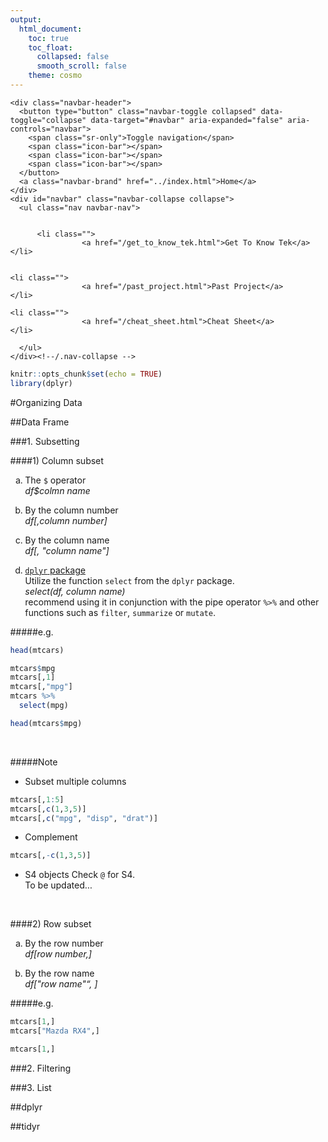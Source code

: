 ```yaml
---
output:
  html_document:
    toc: true
    toc_float:
      collapsed: false
      smooth_scroll: false
    theme: cosmo
---
```

<style>
body {
    position: absolute;
    left: 0px;}
</style>

<!--html_preserve-->
<div class="container">
<!-- Static navbar -->
<nav class="navbar navbar-default">
  <div class="container-fluid">
    <div class="navbar-header">
      <button type="button" class="navbar-toggle collapsed" data-toggle="collapse" data-target="#navbar" aria-expanded="false" aria-controls="navbar">
        <span class="sr-only">Toggle navigation</span>
        <span class="icon-bar"></span>
        <span class="icon-bar"></span>
        <span class="icon-bar"></span>
      </button>
      <a class="navbar-brand" href="../index.html">Home</a>
    </div>
    <div id="navbar" class="navbar-collapse collapse">
      <ul class="nav navbar-nav">
        
        
          <li class="">
					<a href="/get_to_know_tek.html">Get To Know Tek</a>
	</li>              
				  
				  
	<li class="">
					<a href="/past_project.html">Past Project</a>
	</li>

	<li class="">
					<a href="/cheat_sheet.html">Cheat Sheet</a>
	</li>

      </ul>
    </div><!--/.nav-collapse -->
  </div><!--/.container-fluid -->
</nav><!--navbar navbar-default-->
</div>
<!--/html_preserve-->



```r
knitr::opts_chunk$set(echo = TRUE)
library(dplyr)
```

#Organizing Data<!--{-}-->

##Data Frame<!--{.tabset}-->

###1. Subsetting

####1) Column subset

a. The `$` operator <br>
*df$colmn name*

b. By the column number <br>
*df[,column number]*

c. By the column name <br>
*df[, \"column name\"]*

d. <a href="https://cran.r-project.org/web/packages/dplyr/dplyr.pdf">`dplyr` package </a> <br>
Utilize the function `select` from the `dplyr` package.<br>
*select(df, column name)* <br>
recommend using it in conjunction with the pipe operator `%>%` and other functions such as `filter`, `summarize` or `mutate`.

#####e.g.

```r
head(mtcars)
```

```r
mtcars$mpg
mtcars[,1]
mtcars[,"mpg"]
mtcars %>%
  select(mpg)
```

```r
head(mtcars$mpg)
```
<br>

#####Note

* Subset multiple columns
```r
mtcars[,1:5]
mtcars[,c(1,3,5)]
mtcars[,c("mpg", "disp", "drat")]
```

* Complement
```r
mtcars[,-c(1,3,5)]

```

* S4 objects
Check `@` for S4. <br>
To be updated...



<br>

####2) Row subset

a. By the row number <br>
*df[row number,]*

b. By the row name <br>
*df[\"row name\"", ]*

#####e.g.

```r
mtcars[1,]
mtcars["Mazda RX4",]
```

```r
mtcars[1,]
```

###2. Filtering



###3. List

##dplyr

##tidyr